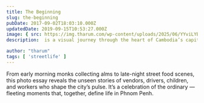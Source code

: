 ```yaml
---
title: The Beginning
slug: the-beginning
pubDate: 2017-09-02T18:03:10.000Z
updatedDate: 2019-09-15T10:53:27.000Z
image: { src: https://img.tharum.com/wp-content/uploads/2025/06/YYviLYBZYnzQyNqeC1KxPfFBhRgsKWHk-CQQeRndvqY.jpg, alt: Old City 5, positionx: 75%, positiony: 0% }
description:  is a visual journey through the heart of Cambodia’s capital, capturing the everyday rhythm, resilience, and raw beauty found on its bustling streets.

author: "tharum"
tags: [ 'streetlife' ]
---
```


From early morning monks collecting alms to late-night street food scenes, this photo essay reveals the unseen stories of vendors, drivers, children, and workers who shape the city’s pulse. It’s a celebration of the ordinary — fleeting moments that, together, define life in Phnom Penh.

